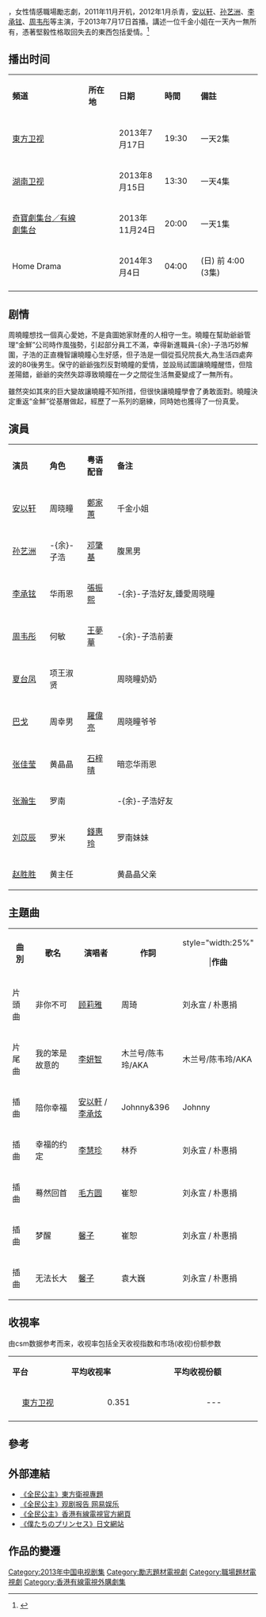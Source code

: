 {{电视节目信息框
| 名称 = 全民公主
| 英文名称 = ''The Princess''
| 别名 = 幸福的约定
| 图片 = [[file:全民公主.jpg|300px]]
| 图说 = 
| 分类 = 都市情感励志轻喜剧
| 原创者 = 
| 编剧 = 
| 导演 = [[陈铭章|陈铭章]]
| 演出 = [[安以轩|安以轩]]、[[孙艺洲|孙艺洲]]、[[李承铉|李承铉]]、[[周韦彤|周韦彤]]
| 配音 = 
| 旁白 = 
| 主题曲 =《非你不可》[[顾莉雅|顾莉雅]]<ref>[http://tw.twent.chinayes.com/Content/20130719/kh93r5iosob1c.shtml  《全民公主》安以軒李承炫合唱「陪你幸福」很心酸] {{webarchive|url=https://web.archive.org/web/20130723211906/http://tw.twent.chinayes.com/content/20130719/KH93R5IOSOB1C.shtml |date=2013-07-23 }}</ref>
| 片尾曲 =《我的笨是故意》[[李妍智|李妍智]]
| 插曲 =
| 作曲 = 
| 国家 = {{CHNML}}
| 语言 = [[汉语|汉语]][[普通话|普通话]]
| 季数 = 
| 集数 = 32集
| 每集列表 = 
| 製片人 = 
| 执行製片 = 
| 制作公司 = 上海展杰文化艺术有限公司
| 拍摄地 = {{CHNML}}
| 摄像 = 
| 每集长 = 45分钟
| 频道 =  {{CHNML}} [[東方卫视|東方卫视]]
| 集数0 = 29集
| 首播国家 = 
| 视频制式 =
| 音频制式 = 
| 开始 = 2013年7月17日
| 结束 = 7月27日
| 相关剧集 = 
| 官方网站 = 
}}
{{engname|《全民公主》|''The Princess''}}，女性情感職場勵志劇，2011年11月开机，2012年1月杀青，[[安以轩|安以轩]]、[[孙艺洲|孙艺洲]]、[[李承铉|李承铉]]、[[周韦彤|周韦彤]]等主演，于2013年7月17日首播。講述一位千金小姐在一天內一無所有，憑著堅毅性格取回失去的東西包括愛情。<ref>{{Cite web |url=http://tw.twent.chinayes.com/Content/20130718/kh93jajsga9v0.shtml |title=《全民公主》開播引爭議 偶像劇節奏超美劇要逆天 |accessdate=2013-07-21 |archive-date=2013-07-26 |archive-url=https://web.archive.org/web/20130726062937/http://tw.twent.chinayes.com/Content/20130718/kh93jajsga9v0.shtml |dead-url=no }}</ref>

== 播出时间 ==
{| class="wikitable" width="60%"
|- style="background:cornflowerblue; color:white" align=center
|style="width:25%"|'''頻道'''||style="width:10%"|'''所在地'''||style="width:15%"|'''日期'''||style="width:10%"|'''時間'''||style="width:20%"|'''備註'''
|-
|[[東方卫视|東方卫视]]||{{CHN}}||2013年7月17日||19:30   ||一天2集
|-
|[[湖南卫视|湖南卫视]]||{{CHN}}||2013年8月15日||13:30   ||一天4集
|-
|[[香港有線電視奇寶台/高清奇寶台|奇寶劇集台／有線劇集台]]||{{HKG}}||2013年11月24日||20:00   ||一天1集
|-
|Home Drama||{{JPN}}||2014年3月4日|| 04:00  ||(日) 前 4:00 (3集)
|-
|}

== 剧情 ==
周曉瞳想找一個真心愛她，不是貪圖她家財產的人相守一生。曉瞳在幫助爺爺管理“金鮮”公司時作風強勢，引起部分員工不滿，幸得新進職員-{余}-子浩巧妙解圍，子浩的正直機智讓曉瞳心生好感，但子浩是一個從孤兒院長大,為生活四處奔波的80後男生。保守的爺爺強烈反對曉瞳的愛情，並設局試圖讓曉瞳醒悟，但陰差陽錯，爺爺的突然失踪導致曉瞳在一夕之間從生活無憂變成了一無所有。

雖然突如其來的巨大變故讓曉瞳不知所措，但很快讓曉瞳學會了勇敢面對。曉瞳決定重返“金鮮”從基層做起，經歷了一系列的磨練，同時她也獲得了一份真愛。

== 演員 ==
{|class="wikitable " width="60%"
|- style="background:cornflowerblue; color:white" align=center
|style="width:15%"|'''演员'''||style="width:15%"|'''角色'''||style="width:12%"|'''粤语配音'''||'''备注'''
|-
| [[安以轩|安以轩]]||周晓瞳||[[鄭家蕙|鄭家蕙]]||千金小姐
|-
| [[孙艺洲|孙艺洲]]||-{余}-子浩||[[邓肇基|邓肇基]]||腹黑男
|-
| [[李承铉|李承铉]]||华雨恩||[[張振熙|張振熙]]||-{余}-子浩好友,鍾愛周晓瞳
|-
| [[周韦彤|周韦彤]]||何敏||[[王夢華|王夢華]]||-{余}-子浩前妻
|-
| [[夏台凤|夏台凤]]||项王淑贤||||周晓瞳奶奶
|-
| [[巴戈|巴戈]]||周幸男||[[羅偉亮|羅偉亮]]||周晓瞳爷爷
|-
| [[张佳莹|张佳莹]]||黄晶晶||[[石梓晴|石梓晴]]||暗恋华雨恩
|-
| [[张瀚生|张瀚生]]||罗南||||-{余}-子浩好友
|-
| [[刘苡辰|刘苡辰]]||罗米||[[錢惠玲|錢惠玲]]||罗南妹妹
|-
| [[赵胜胜|赵胜胜]]||黄主任||||黄晶晶父亲
|}

==主題曲==
{|class="wikitable" width="65%"
|- style="background:cornflowerblue; color:white" align=center
|style="width:10%"|<center>'''曲別'''||style="width:20%"|<center>'''歌名'''||style="width:20%"|<center>'''演唱者''' ||style="width:25%"|<center>'''作詞''' ||style="width:25%"<center>|'''作曲''' 
|-align=center 
|片頭曲||非你不可||  [[顾莉雅|顾莉雅]] || 周琦 || 刘永宣 / 朴惠捐
|-align=center 
|片尾曲||我的笨是故意的|| [[李妍智|李妍智]]  ||木兰号/陈韦玲/AKA  ||木兰号/陈韦玲/AKA
|-align=center 
|插曲||陪你幸福||  [[安以軒|安以軒]] / [[李承炫|李承炫]] ||Johnny&396 ||Johnny
|-align=center 
|插曲|| 幸福的约定 || [[李慧珍|李慧珍]]  || 林乔 ||刘永宣 / 朴惠捐
|-align=center 
|插曲|| 蓦然回首 || [[毛方圆|毛方圆]] || 崔恕 ||刘永宣 / 朴惠捐
|-align=center 
|插曲|| 梦醒 || [[馨子|馨子]] || 崔恕 ||刘永宣 / 朴惠捐
|-align=center 
|插曲|| 无法长大 || [[馨子|馨子]] || 袁大巍 ||刘永宣 / 朴惠捐
|}
{{refend}}

== 收視率 ==
由csm数据参考而来，收视率包括全天收视指数和市场(收视)份额参数
{|class="wikitable" width="52%"
|- style="background:cornflowerblue; color:white" align=center
|style="width:3%"|'''平台'''||style="width:5%"|'''平均收视率'''||style="width:5%"|'''平均收视份额'''
|-
|align=center|[[東方卫视|東方卫视]]||align=center|0.351||align=center|---
|-
|}

==參考==
{{reflist}}

==外部連結==
* [https://web.archive.org/web/20130721163111/http://www.dragontv.cn/dramas/2013-07-05/25d5e5c1978284d4517978fbacea7260.html  《全民公主》東方衛視專題]
* [http://ent.163.com/13/0725/10/94KGKODH00034R94.html  《全民公主》观剧报告 网易娱乐]{{Wayback|url=http://ent.163.com/13/0725/10/94KGKODH00034R94.html |date=20131203030050 }}
* [http://epg.i-cable.com/new/ent/princess.php  《全民公主》香港有線電視官方網頁]{{Wayback|url=http://epg.i-cable.com/new/ent/princess.php |date=20131203154105 }}
* [http://www.homedrama-ch.com/special/our_princess   《僕たちのプリンセス》日文網站]{{Wayback|url=http://www.homedrama-ch.com/special/our_princess |date=20141130095907 }}
== 作品的變遷 ==
{{電視節目的變遷
|電視台={{CHNML}} [[東方衛視|東方衛視]]
|播放檔次=[[梦想剧场_(东方卫视)|梦想剧场]] 周一至周五19:30-22:00三集 周六、周日19:30-21:10二集
|節目名稱= '''全民公主'''<br />（2013.07.17 - 2013.07.27）
|上一節目= [[杜拉拉之似水年华|杜拉拉之似水年华]]<br/>（2013.07.04 - 2013.07.17）
|下一節目= [[龙门镖局|龙门镖局]]<br />（2013.07.30 - 2013.08.13）
<!--
|2電視台={{CHNML}} [[安徽卫视|安徽卫视]] 
|2播放檔次= [[海豚第一剧场|海豚第一剧场]] 周一至周五19:30-22:00三集 周六、周日19:30-21:10二集
|2上一節目= [[精忠岳飞|精忠岳飞]]<br>（2013.07.04 - 2013.07.29 ）
|2節目名稱= [[龙门镖局|龙门镖局]]<br />（2013.07.30 - 2013.08.13）
|2下一節目= [[爱情悠悠药草香|爱情悠悠药草香]]<br />（2013.08.15 - 2013.08.）
-->
}}

{{電視節目的變遷
|電視台= {{flagicon|HK}} 香港 [[有線劇集台|奇寶劇集台／有線劇集台]]
|播放檔次= 星期日 20:00 - 21:00
|節目名稱= 全民公主<br />（2013.11.24 - 2014.06.29）
|上一節目= [[童話二分之一|愛情童話1/2]]<br />（2013.06.02 - 2013.11.17）
|下一節目= [[追蹤72小時|追蹤72小時]]<small>（19:00-21:00）</small><br />（2014.07.06 - 2014.09.07）
}}
{{东方卫视电视剧}}
{{DEFAULTSORT:QUAN全}}
[[Category:2013年中国电视剧集|Category:2013年中国电视剧集]]
[[Category:勵志題材電視劇|Category:勵志題材電視劇]]
[[Category:職場題材電視劇|Category:職場題材電視劇]]
[[Category:香港有線電視外購劇集|Category:香港有線電視外購劇集]]